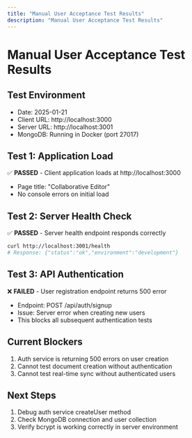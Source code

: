 ```yaml
---
title: "Manual User Acceptance Test Results"
description: "Manual User Acceptance Test Results"
---
```


# Manual User Acceptance Test Results

## Test Environment
- Date: 2025-01-21
- Client URL: http://localhost:3000
- Server URL: http://localhost:3001
- MongoDB: Running in Docker (port 27017)

## Test 1: Application Load
✅ **PASSED** - Client application loads at http://localhost:3000
- Page title: "Collaborative Editor"
- No console errors on initial load

## Test 2: Server Health Check
✅ **PASSED** - Server health endpoint responds correctly
```bash
curl http://localhost:3001/health
# Response: {"status":"ok","environment":"development"}
```

## Test 3: API Authentication
❌ **FAILED** - User registration endpoint returns 500 error
- Endpoint: POST /api/auth/signup
- Issue: Server error when creating new users
- This blocks all subsequent authentication tests

## Current Blockers
1. Auth service is returning 500 errors on user creation
2. Cannot test document creation without authentication
3. Cannot test real-time sync without authenticated users

## Next Steps
1. Debug auth service createUser method
2. Check MongoDB connection and user collection
3. Verify bcrypt is working correctly in server environment
